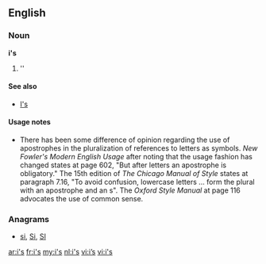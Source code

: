 {{also|Appendix:Variations of "is"}}
==English==

===Noun===
'''i's'''

# ''{{plural of|i}}

====See also====
* [[I's]]

====Usage notes====
* There has been some difference of opinion regarding the use of apostrophes in the pluralization of references to letters as symbols.  ''New Fowler's Modern English Usage'' after noting that the usage fashion has changed states at page 602, "But after letters an apostrophe is obligatory."    The 15th edition of ''The Chicago Manual of Style'' states at paragraph 7.16, "To avoid confusion, lowercase letters ... form the plural with an apostrophe and an s".  The ''Oxford Style Manual'' at page 116 advocates the use of common sense.

===Anagrams===
* [[si#English|si]], [[Si#English|Si]], [[SI#English|SI]]

[[ar:i's]]
[[fr:i's]]
[[my:i's]]
[[nl:i's]]
[[vi:i’s]]
[[vi:i's]]